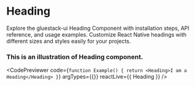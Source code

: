 
# Heading

Explore the gluestack-ui Heading Component with installation steps, API reference, and usage examples. Customize React Native headings with different sizes and styles easily for your projects.


### This is an illustration of Heading component.
<CodePreviewer
  code={`function Example() {
  return <Heading>I am a Heading</Heading>
}`}
  argTypes={{}}
  reactLive={{ Heading }}
/>